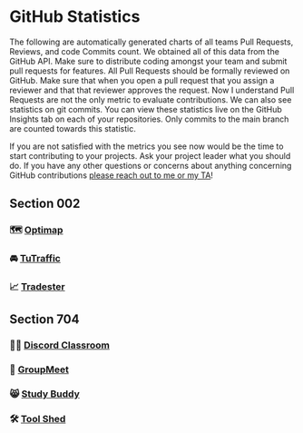 

# GitHub Statistics

The following are automatically generated charts of all teams Pull Requests, Reviews, and code Commits count. We obtained all of this data from the GitHub API. Make sure to distribute coding amongst your team and submit pull requests for features. All Pull Requests should be formally reviewed on GitHub. Make sure that when you open a pull request that you assign a reviewer and that that reviewer approves the request. Now I understand Pull Requests are not the only metric to evaluate contributions. We can also see statistics on git commits. You can view these statistics live on the GitHub Insights tab on each of your repositories. Only commits to the main branch are counted towards this statistic.

If you are not satisfied with the metrics you see now would be the time to start contributing to your projects. Ask your project leader what you should do. If you have any other questions or concerns about anything concerning GitHub contributions [please reach out to me or my TA](/#contact-professor-applebaum)!

## Section 002

### 🗺️ [Optimap](https://github.com/Capstone-Projects-2023-Spring/optimap-github-stats)

### 🚘 [TuTraffic](https://github.com/Capstone-Projects-2023-Spring/tutraffic-github-stats)

### 📈 [Tradester](https://github.com/Capstone-Projects-2023-Spring/tradester-github-stats)

## Section 704

### 👨‍🏫 [Discord Classroom](https://github.com/Capstone-Projects-2023-Spring/discord-classroom-github-stats)

### 👥 [GroupMeet](https://github.com/Capstone-Projects-2023-Spring/groupmeet-github-stats)

### 😸 [Study Buddy](https://github.com/Capstone-Projects-2023-Spring/study-buddy-github-stats)

### 🛠️ [Tool Shed](https://github.com/Capstone-Projects-2023-Spring/tool-shed-github-stats)
